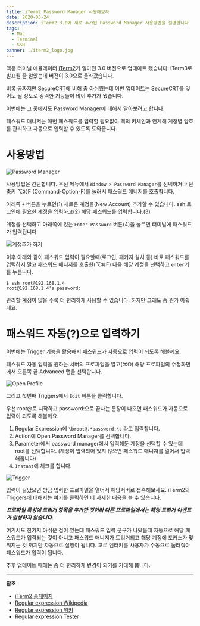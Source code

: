 ```yaml
---
title: iTerm2 Password Manager 사용해보자
date: 2020-03-24
description: iTerm2 3.0에 새로 추가된 Password Manager 사용방법을 설명합니다
tags:
  - Mac
  - Terminal
  - SSH
banner: ./iterm2_logo.jpg
---
```


맥용 터미널 에뮬레이터 [iTerm2][1]가 얼마전 3.0 버전으로 업데이트 됐습니다. iTerm3로 발표될 줄 알았는데 버전이 3.0으로 올라갔습니다.

비록 공짜지만 [SecureCRT](https://www.vandyke.com/products/securecrt/)에 비해 좀 아쉬웠는데 이번 업데이트는 SecureCRT를 잊어도 될 정도로 강력한 기능들이 많이 추가가 됐습니다.

이번에는 그 중에서도 Password Manager에 대해서 알아보려고 합니다.

패스워드 매니저는 매번 패스워드를 입력할 필요없이 맥의 키체인과 연계해 계정별 암호를 관리하고 자동으로 입력할 수 있도록 도와줍니다.

# 사용방법

![Password Manager](./iterm2-password-manager.png)

사용방법은 간단합니다. 우선 메뉴에서 `Window > Password Manager`를 선택하거나 단축키 ⌥⌘F (Command-Option-F)를 눌러서 패스워드 매니저를 호출합니다.

아래쪽 `+` 버튼을 누르면(1) 새로운 계정을(New Account) 추가할 수 있습니다. ssh 로그인에 필요한 계정을 입력하고(2) 해당 패스워드를 입력합니다.(3)

계정을 선택하고 아래쪽에 있는 `Enter Password` 버튼(4)을 눌르면 터미널에 패스워드가 입력됩니다.

![계정추가 하기](./iterm_password_manager_input.png)

이후 아래와 같이 패스워드 입력이 필요할때(로그인, 패키지 설치 등) 바로 패스워드를 입력하지 말고 패스워드 매니저를 호출한(⌥⌘F) 다음 해당 계정을 선택하고 `enter`키를 누릅니다.

```noLineNumbers
$ ssh root@192.168.1.4
root@192.168.1.4's password:
```

관리할 계정이 많을 수록 더 편리하게 사용할 수 있습니다. 하지만 그래도 좀 뭔가 아쉽네요.


# 패스워드 자동(?)으로 입력하기

이번에는 Trigger 기능을 활용해서 패스워드가 자동으로 입력이 되도록 해볼께요.

패스워드 자동 입력을 원하는 서버의 프로파일을 열고(⌘O) 해당 프로파일의 수정화면에서 오른쪽 끝 Advanced 탭을 선택합니다.

![Open Profile](./iterm-profile-edit.png)

그리고 첫번째 Triggers에서 `Edit` 버튼을 클릭합니다.

우선 root@로 시작하고 password:으로 끝나는 문장이 나오면 패스워드가 자동으로 입력이 되도록 해볼께요.

1. Regular Expression에 `\broot@.*password:\s` 라고 입력합니다.
2. Action에 Open Password Manager를 선택합니다.
3. Parameter에서 password manager에서 입력해둔 계정을 선택할 수 있는데 root를 선택합니다. (계정이 입력되어 있지 않으면 패스워드 매니저를 열어서 입력해둡니다)
4. `Instant`에 체크를 합니다.

![Trigger](./item-profile-trigger.png)

입력이 끝났으면 방금 입력한 프로파일을 열어서 해당서버로 접속해보세요.
iTerm2의 Triggers에 대해서는 [여기](https://www.iterm2.com/documentation-triggers.html)를 클릭하면 더 자세한 내용을 볼 수 있습니다.

**_프로파일 특성에 트리거 항목을 추가한 것이라 다른 프로파일에서는 해당 트리거 이벤트가 발생하지 않습니다._**

여기서도 한가지 아쉬운 점이 있는데 패스워드 입력 문구가 나왔을때 자동으로 해당 패스워드가 입력되는 것이 아니고 패스워드 매니저가 트리거되고 해당 계정에 포커스가 맞춰지는 것 까지만 자동으로 실행이 됩니다. 고로 엔터키를 사용자가 수동으로 눌러줘야 패스워드가 입력이 됩니다.

추후 업데이트 때에는 좀 더 편리하게 변경이 되기를 기대해 봅니다.

- - -

**참조**

* [iTerm2 홈페이지][1]
* [Regular expression Wikipedia](https://en.wikipedia.org/wiki/Regular_expression)
* [Regular expression 위키](https://ko.wikipedia.org/wiki/정규_표현식)
* [Regular expression Tester](https://regexr.com)

[1]: https://www.iterm2.com/
